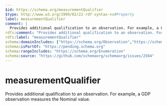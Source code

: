 ```yaml
---
$id: https://schema.org/measurementQualifier
$type: http://www.w3.org/1999/02/22-rdf-syntax-ns#Property
label: measurementQualifier
comment: |
  Provides additional qualification to an observation. For example, a GDP observation measures the Nominal value.
rdfs:comment: "Provides additional qualification to an observation. For example, a GDP observation measures the Nominal value."
rdfs:label: "measurementQualifier"
schema:domainIncludes: ["https://schema.org/Observation","https://schema.org/StatisticalVariable"]
schema:isPartOf: "https://pending.schema.org"
schema:rangeIncludes: "https://schema.org/Enumeration"
schema:source: "https://github.com/schemaorg/schemaorg/issues/2564"
---
```


# measurementQualifier

Provides additional qualification to an observation. For example, a GDP observation measures the Nominal value.

